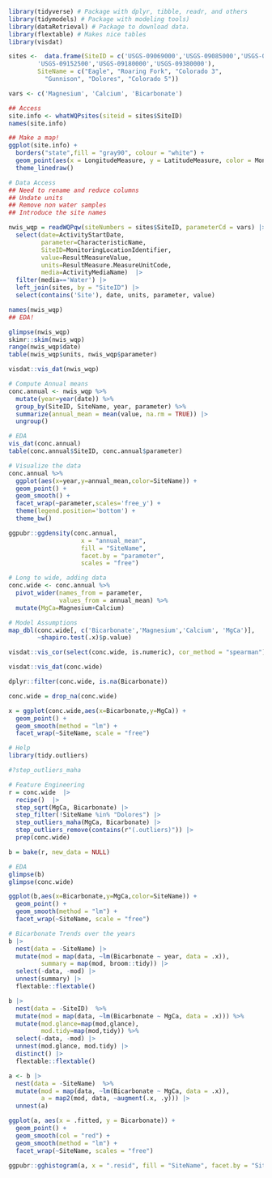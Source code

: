 ```r
library(tidyverse) # Package with dplyr, tibble, readr, and others 
library(tidymodels) # Package with modeling tools)
library(dataRetrieval) # Package to download data. 
library(flextable) # Makes nice tables
library(visdat)
```

```r
sites <-  data.frame(SiteID = c('USGS-09069000','USGS-09085000','USGS-09095500',
        'USGS-09152500','USGS-09180000','USGS-09380000'),
        SiteName = c("Eagle", "Roaring Fork", "Colorado 3", 
          "Gunnison", "Dolores", "Colorado 5")) 

vars <- c('Magnesium', 'Calcium', 'Bicarbonate')
```

```r
## Access
site.info <- whatWQPsites(siteid = sites$SiteID) 
names(site.info)

## Make a map!
ggplot(site.info) + 
  borders("state",fill = "gray90", colour = "white") + 
  geom_point(aes(x = LongitudeMeasure, y = LatitudeMeasure, color = MonitoringLocationIdentifier)) +
  theme_linedraw()
```

```r
# Data Access
## Need to rename and reduce columns
## Undate units
## Remove non water samples
## Introduce the site names

nwis_wqp = readWQPqw(siteNumbers = sites$SiteID, parameterCd = vars) |> 
  select(date=ActivityStartDate,
         parameter=CharacteristicName,
         SiteID=MonitoringLocationIdentifier,
         value=ResultMeasureValue,
         units=ResultMeasure.MeasureUnitCode,
         media=ActivityMediaName)  |> 
  filter(media=='Water') |> 
  left_join(sites, by = "SiteID") |> 
  select(contains('Site'), date, units, parameter, value)

names(nwis_wqp)
## EDA!

glimpse(nwis_wqp)
skimr::skim(nwis_wqp)
range(nwis_wqp$date)
table(nwis_wqp$units, nwis_wqp$parameter)

visdat::vis_dat(nwis_wqp)
```


```r
# Compute Annual means
conc.annual <- nwis_wqp %>%
  mutate(year=year(date)) %>%
  group_by(SiteID, SiteName, year, parameter) %>%
  summarize(annual_mean = mean(value, na.rm = TRUE)) |> 
  ungroup() 

# EDA
vis_dat(conc.annual)
table(conc.annual$SiteID, conc.annual$parameter)

# Visualize the data
conc.annual %>%
  ggplot(aes(x=year,y=annual_mean,color=SiteName)) + 
  geom_point() + 
  geom_smooth() + 
  facet_wrap(~parameter,scales='free_y') + 
  theme(legend.position='bottom') +
  theme_bw()

ggpubr::ggdensity(conc.annual, 
                    x = "annual_mean", 
                    fill = "SiteName", 
                    facet.by = "parameter",
                    scales = "free")
```

```r
# Long to wide, adding data
conc.wide <- conc.annual %>%
  pivot_wider(names_from = parameter,
              values_from = annual_mean) %>%
  mutate(MgCa=Magnesium+Calcium) 

# Model Assumptions
map_dbl(conc.wide[, c('Bicarbonate','Magnesium','Calcium', 'MgCa')], 
        ~shapiro.test(.x)$p.value)

visdat::vis_cor(select(conc.wide, is.numeric), cor_method = "spearman")

visdat::vis_dat(conc.wide)

dplyr::filter(conc.wide, is.na(Bicarbonate))

conc.wide = drop_na(conc.wide)

x = ggplot(conc.wide,aes(x=Bicarbonate,y=MgCa)) + 
  geom_point() + 
  geom_smooth(method = "lm") + 
  facet_wrap(~SiteName, scale = "free")
```

```r
# Help
library(tidy.outliers)

#?step_outliers_maha

# Feature Engineering
r = conc.wide  |>
  recipe()  |> 
  step_sqrt(MgCa, Bicarbonate) |> 
  step_filter(!SiteName %in% "Dolores") |>
  step_outliers_maha(MgCa, Bicarbonate) |>
  step_outliers_remove(contains(r"(.outliers)")) |> 
  prep(conc.wide)

b = bake(r, new_data = NULL)

# EDA
glimpse(b)
glimpse(conc.wide)

ggplot(b,aes(x=Bicarbonate,y=MgCa,color=SiteName)) + 
  geom_point() + 
  geom_smooth(method = "lm") + 
  facet_wrap(~SiteName, scale = "free") 
```

```r
# Bicarbonate Trends over the years
b |> 
  nest(data = -SiteName) |> 
  mutate(mod = map(data, ~lm(Bicarbonate ~ year, data = .x)),
         summary = map(mod, broom::tidy)) |> 
  select(-data, -mod) |> 
  unnest(summary) |> 
  flextable::flextable()
```

```r
b |> 
  nest(data = -SiteID)  %>%
  mutate(mod = map(data, ~lm(Bicarbonate ~ MgCa, data = .x))) %>%
  mutate(mod.glance=map(mod,glance),
         mod.tidy=map(mod,tidy)) %>%
  select(-data, -mod) |> 
  unnest(mod.glance, mod.tidy) |> 
  distinct() |> 
  flextable::flextable()
```

```r
a <- b |> 
  nest(data = -SiteName)  %>%
  mutate(mod = map(data, ~lm(Bicarbonate ~ MgCa, data = .x)),
         a = map2(mod, data, ~augment(.x, .y))) |> 
  unnest(a)

ggplot(a, aes(x = .fitted, y = Bicarbonate)) + 
  geom_point() + 
  geom_smooth(col = "red") + 
  geom_smooth(method = "lm") + 
  facet_wrap(~SiteName, scales = "free")

ggpubr::gghistogram(a, x = ".resid", fill = "SiteName", facet.by = "SiteID")
```




